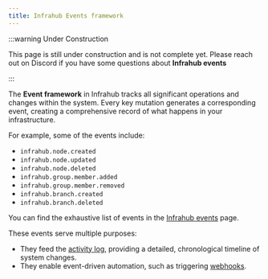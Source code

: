 ```yaml
---
title: Infrahub Events framework
---
```


:::warning Under Construction

This page is still under construction and is not complete yet.
Please reach out on Discord if you have some questions about **Infrahub events**

:::

The **Event framework** in Infrahub tracks all significant operations and changes within the system.
Every key mutation generates a corresponding event, creating a comprehensive record of what happens in your infrastructure.

For example, some of the events include:

* `infrahub.node.created`
* `infrahub.node.updated`
* `infrahub.node.deleted`
* `infrahub.group.member.added`
* `infrahub.group.member.removed`
* `infrahub.branch.created`
* `infrahub.branch.deleted`

You can find the exhaustive list of events in the [Infrahub events](../reference/infrahub-events.mdx) page.

These events serve multiple purposes:

* They feed the [activity log](./activity-log.mdx), providing a detailed, chronological timeline of system changes.
* They enable event-driven automation, such as triggering [webhooks](./webhooks.mdx).
